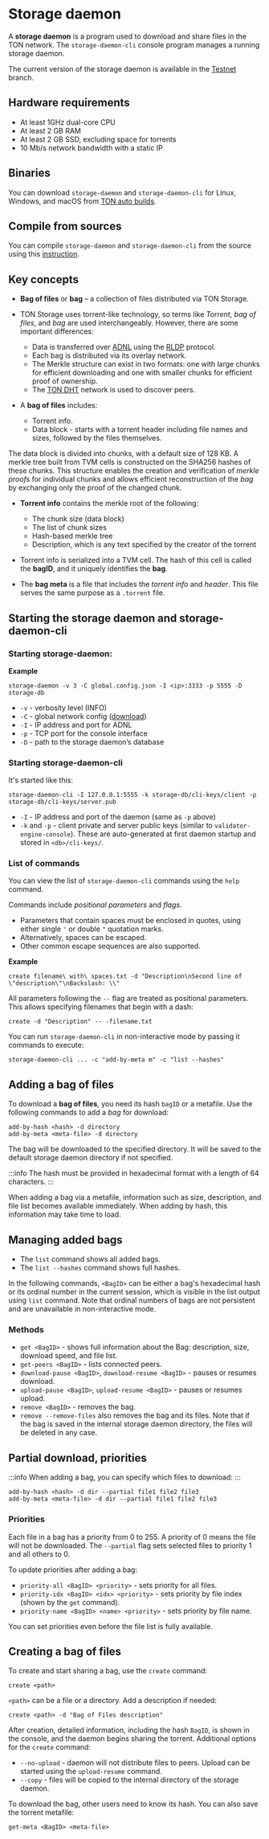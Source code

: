 
# Storage daemon

A **storage daemon** is a program used to download and share files in the TON network. The `storage-daemon-cli` console program manages a running storage daemon.

The current version of the storage daemon is available in the [Testnet](https://github.com/ton-blockchain/ton/tree/testnet) branch.

## Hardware requirements

- At least 1GHz dual-core CPU
- At least 2 GB RAM
- At least 2 GB SSD, excluding space for torrents
- 10 Mb/s network bandwidth with a static IP

## Binaries

You can download `storage-daemon` and `storage-daemon-cli` for Linux, Windows, and macOS from [TON auto builds](https://github.com/ton-blockchain/ton/releases/latest).

## Compile from sources

You can compile `storage-daemon` and `storage-daemon-cli` from the source using this [instruction](/v3/guidelines/smart-contracts/howto/compile/compilation-instructions#storage-daemon).

## Key concepts

- **Bag of files** or **bag** – a collection of files distributed via TON Storage.

- TON Storage uses torrent-like technology, so terms like _Torrent_, _bag of files_, and _bag_ are used interchangeably. However, there are some important differences:
  - Data is transferred over [ADNL](/v3/documentation/network/protocols/adnl/overview) using the [RLDP](/v3/documentation/network/protocols/rldp) protocol.
  - Each bag is distributed via its overlay network.
  - The Merkle structure can exist in two formats: one with large chunks for efficient downloading and one with smaller chunks for efficient proof of ownership.
  - The [TON DHT](/v3/documentation/network/protocols/dht/ton-dht) network is used to discover peers.

- A **bag of files** includes:
  - Torrent info.
  - Data block - starts with a torrent header including file names and sizes, followed by the files themselves.

The data block is divided into chunks, with a default size of 128 KB. A merkle tree built from TVM cells is constructed on the SHA256 hashes of these chunks. This structure enables the creation and verification of _merkle proofs_ for individual chunks and allows efficient reconstruction of the _bag_ by exchanging only the proof of the changed chunk.

- **Torrent info** contains the merkle root of the following:
  - The chunk size (data block)
  - The list of chunk sizes
  - Hash-based merkle tree
  - Description, which is any text specified by the creator of the torrent

- Torrent info is serialized into a TVM cell. The hash of this cell is called the **bagID**, and it uniquely identifies the **bag**.

- The **bag meta** is a file that includes the _torrent info_ and _header_. This file serves the same purpose as a `.torrent` file.

## Starting the storage daemon and storage-daemon-cli

### Starting storage-daemon:

**Example**

```
storage-daemon -v 3 -C global.config.json -I <ip>:3333 -p 5555 -D storage-db
```

- `-v` - verbosity level (INFO)
- `-C` - global network config ([download](/v3/guidelines/smart-contracts/howto/compile/compilation-instructions#download-global-config))
- `-I` - IP address and port for ADNL
- `-p` - TCP port for the console interface
- `-D` - path to the storage daemon’s database

### Starting storage-daemon-cli

It's started like this:

```
storage-daemon-cli -I 127.0.0.1:5555 -k storage-db/cli-keys/client -p storage-db/cli-keys/server.pub
```

- `-I` - IP address and port of the daemon (same as `-p` above)
- `-k` and `-p` - client private and server public keys (similar to `validator-engine-console`). These are auto-generated at first daemon startup and stored in `<db>/cli-keys/`.

### List of commands

You can view the list of `storage-daemon-cli` commands using the `help` command.

Commands include _positional parameters_ and _flags_.

- Parameters that contain spaces must be enclosed in quotes, using either single `'` or double `"` quotation marks.
- Alternatively, spaces can be escaped.
- Other common escape sequences are also supported.

**Example**

```
create filename\ with\ spaces.txt -d "Description\nSecond line of \"description\"\nBackslash: \\"
```

All parameters following the `--` flag are treated as positional parameters. This allows specifying filenames that begin with a dash:

```
create -d "Description" -- -filename.txt
```

You can run `storage-daemon-cli` in non-interactive mode by passing it commands to execute:

```
storage-daemon-cli ... -c "add-by-meta m" -c "list --hashes"
```

## Adding a bag of files

To download a **bag of files**, you need its hash `bagID` or a metafile. Use the following commands to add a _bag_ for download:

```
add-by-hash <hash> -d directory
add-by-meta <meta-file> -d directory
```

The bag will be downloaded to the specified directory. It will be saved to the default storage daemon directory if not specified.

:::info
The hash must be provided in hexadecimal format with a length of 64 characters.
:::

When adding a bag via a metafile, information such as size, description, and file list becomes available immediately. When adding by hash, this information may take time to load.

## Managing added bags

- The `list` command shows all added bags.
- The `list --hashes` command shows full hashes.

In the following commands, `<BagID>` can be either a bag's hexadecimal hash or its ordinal number in the current session, which is visible in the list output using `list` command. Note that ordinal numbers of bags are not persistent and are unavailable in non-interactive mode.

### Methods

- `get <BagID>` - shows full information about the Bag: description, size, download speed, and file list.
- `get-peers <BagID>` - lists connected peers.
- `download-pause <BagID>`, `download-resume <BagID>` - pauses or resumes download.
- `upload-pause <BagID>`, `upload-resume <BagID>` - pauses or resumes upload.
- `remove <BagID>` - removes the bag.
- `remove --remove-files` also removes the bag and its files. Note that if the bag is saved in the internal storage daemon directory, the files will be deleted in any case.

## Partial download, priorities

:::info
When adding a bag, you can specify which files to download:
:::

```
add-by-hash <hash> -d dir --partial file1 file2 file3
add-by-meta <meta-file> -d dir --partial file1 file2 file3
```

### Priorities

Each file in a bag has a priority from 0 to 255. A priority of 0 means the file will not be downloaded. The `--partial` flag sets selected files to priority 1 and all others to 0.

To update priorities after adding a bag:

- `priority-all <BagID> <priority>` - sets priority for all files.
- `priority-idx <BagID> <idx> <priority>` - sets priority by file index (shown by the `get` command).
- `priority-name <BagID> <name> <priority>` - sets priority by file name.

You can set priorities even before the file list is fully available.

## Creating a bag of files

To create and start sharing a bag, use the `create` command:

```
create <path>
```

`<path>` can be a file or a directory. Add a description if needed:

```
create <path> -d "Bag of Files description"
```

After creation, detailed information, including the hash `BagID`, is shown in the console, and the daemon begins sharing the torrent.
Additional options for the `create` command:

- `--no-upload` - daemon will not distribute files to peers. Upload can be started using the `upload-resume` command.
- `--copy` - files will be copied to the internal directory of the storage daemon.

To download the bag, other users need to know its hash. You can also save the torrent metafile:

```
get-meta <BagID> <meta-file>
```

<Feedback />
